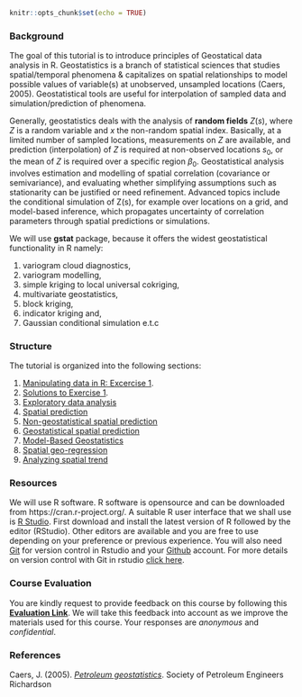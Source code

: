 
```r
knitr::opts_chunk$set(echo = TRUE)
```



### Background

The goal of this tutorial is to introduce principles of Geostatical data analysis in R. Geostatistics is a branch of statistical sciences that studies spatial/temporal phenomena & capitalizes on spatial relationships to model possible values of variable(s) at unobserved, unsampled locations (Caers, 2005). Geostatistical tools are useful for interpolation of sampled data and simulation/prediction of phenomena. 

Generally, geostatistics deals with the analysis of **random fields** $Z(s)$, where *Z* is a random variable and *x* the non-random spatial index. Basically, at a limited number of sampled locations, measurements on *Z* are available,
and prediction (interpolation) of *Z* is required at non-observed locations
$s_0$, or the mean of *Z* is required over a specific region $\beta_0$. Geostatistical analysis involves estimation and modelling of spatial correlation (covariance or semivariance), and evaluating whether simplifying assumptions such as stationarity can be justified or need refinement. Advanced topics include the conditional simulation of Z(s), for example over locations on a grid, and model-based inference, which propagates uncertainty of correlation parameters through spatial predictions or simulations.

We will use **gstat** package, because it offers the widest geostatistical functionality in R namely: 

1. variogram cloud diagnostics, 
2. variogram modelling, 
3. simple kriging to local universal cokriging, 
4. multivariate geostatistics, 
5. block kriging, 
6. indicator kriging and, 
7. Gaussian conditional simulation e.t.c

### Structure

The tutorial is organized into the following sections:

1. [Manipulating data in R: Excercise 1](ex1_intro2R.html).
2. [Solutions to Exercise 1](ex1_intro2R_answers.html).
3. [Exploratory data analysis](lesson1.html) 
5. [Spatial prediction](lesson2.html)
5. [Non-geostatistical spatial prediction](lesson3.html)
6. [Geostatistical spatial prediction](lesson4.html)
7. [Model-Based Geostatistics](lesson5.html)
8. [Spatial geo-regression](lesson6.html)
9. [Analyzing spatial trend](lesson7.html)

### Resources

We will use R software. R software is opensource and can be downloaded from https://cran.r-project.org/. A suitable R user interface that we shall use is [R Studio](https://rstudio.com/products/rstudio/download/). First download and install the latest version of R followed by the editor (RStudio). Other editors are available and you are free to use depending on your preference or previous experience. You will also need [Git](https://gitforwindows.org/) for version control in Rstudio and your [Github](https://github.com/) account. For more details on version control with Git in rstudio [click here](https://support.rstudio.com/hc/en-us/articles/200532077-Version-Control-with-Git-and-SVN).

### Course Evaluation

You are kindly request to provide feedback on this course by following this [**Evaluation Link**](https://forms.gle/Prvd3QBv91QL7QZ3A). We will take this feedback into account as we improve the materials used for this course. Your responses are *anonymous* and *confidential*.

### References

Caers, J. (2005). [*Petroleum geostatistics*](https://store.spe.org/Petroleum-Geostatistics-P45.aspx). Society of Petroleum Engineers Richardson